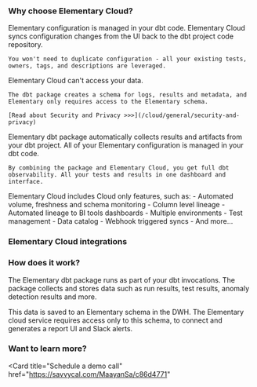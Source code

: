 ### Why choose Elementary Cloud?

<AccordionGroup>
  <Accordion title="Built for data developers" icon="code" iconType="solid">
    Elementary configuration is managed in your dbt code. 
    Elementary Cloud syncs configuration changes from the UI back to the dbt project code repository.

    You won't need to duplicate configuration - all your existing tests, owners, tags, and descriptions are leveraged.

  </Accordion>

  <Accordion title="Secure by design" icon="lock" iconType="solid">
    Elementary Cloud can't access your data.

    The dbt package creates a schema for logs, results and metadata, and Elementary only requires access to the Elementary schema.

    [Read about Security and Privacy >>>](/cloud/general/security-and-privacy)

  </Accordion>

  <Accordion title="dbt native" icon="cube">
    Elementary dbt package automatically collects results and artifacts from your dbt project. All of your Elementary configuration is managed in your dbt code.

    By combining the package and Elementary Cloud, you get full dbt observability. All your tests and results in one dashboard and interface.

  </Accordion>

  <Accordion title="Cloud only features and integrations" icon="stars" iconType="solid">
    Elementary Cloud includes Cloud only features, such as:
    - Automated volume, freshness and schema monitoring
    - Column level lineage
    - Automated lineage to BI tools dashboards
    - Multiple environments
    - Test management
    - Data catalog
    - Webhook triggered syncs
    - And more...
  </Accordion>
</AccordionGroup>

### Elementary Cloud integrations

<Snippet file="cloud/integrations/cards-groups/cloud-integrations-cards.mdx" />

### How does it work?

The Elementary dbt package runs as part of your dbt invocations.
The package collects and stores data such as run results, test results, anomaly detection results and more.

This data is saved to an Elementary schema in the DWH.
The Elementary cloud service requires access only to this schema, to connect and generates a report UI and Slack alerts.

### Want to learn more?

<Card
  title="Schedule a demo call"
  href="https://savvycal.com/MaayanSa/c86d4771"
></Card>
